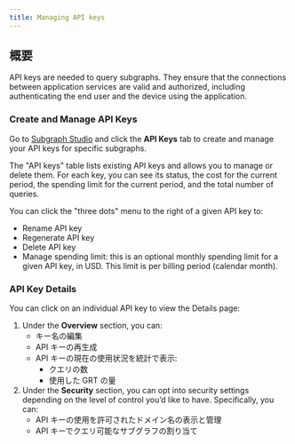 ```yaml
---
title: Managing API keys
---
```


## 概要

API keys are needed to query subgraphs. They ensure that the connections between application services are valid and authorized, including authenticating the end user and the device using the application.

### Create and Manage API Keys

Go to [Subgraph Studio](https://thegraph.com/studio/) and click the **API Keys** tab to create and manage your API keys for specific subgraphs.

The "API keys" table lists existing API keys and allows you to manage or delete them. For each key, you can see its status, the cost for the current period, the spending limit for the current period, and the total number of queries.

You can click the "three dots" menu to the right of a given API key to:

- Rename API key
- Regenerate API key
- Delete API key
- Manage spending limit: this is an optional monthly spending limit for a given API key, in USD. This limit is per billing period (calendar month).

### API Key Details

You can click on an individual API key to view the Details page:

1. Under the **Overview** section, you can:
   - キー名の編集
   - API キーの再生成
   - API キーの現在の使用状況を統計で表示:
     - クエリの数
     - 使用した GRT の量
2. Under the **Security** section, you can opt into security settings depending on the level of control you’d like to have. Specifically, you can:
   - API キーの使用を許可されたドメイン名の表示と管理
   - API キーでクエリ可能なサブグラフの割り当て
